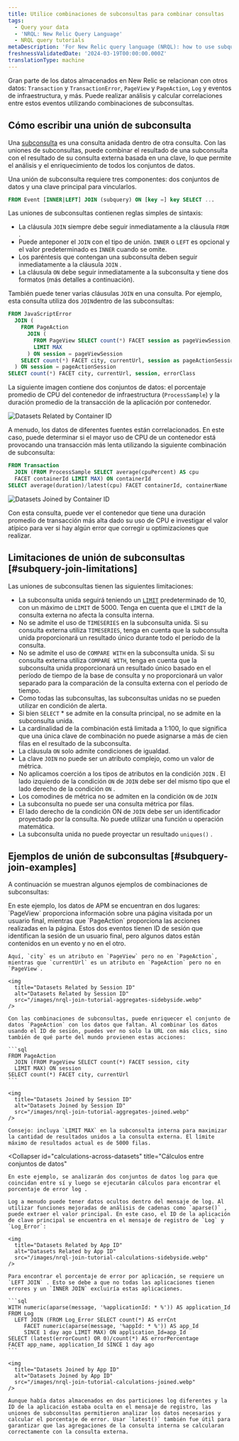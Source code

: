 ```yaml
---
title: Utilice combinaciones de subconsultas para combinar consultas
tags:
  - Query your data
  - 'NRQL: New Relic Query Language'
  - NRQL query tutorials
metaDescription: 'For New Relic query language (NRQL): how to use subquery joins.'
freshnessValidatedDate: '2024-03-19T00:00:00.000Z'
translationType: machine
---
```


Gran parte de los datos almacenados en New Relic se relacionan con otros datos: `Transaction` y `TransactionError`, `PageView` y `PageAction`, `Log` y eventos de infraestructura, y más. Puede realizar análisis y calcular correlaciones entre estos eventos utilizando combinaciones de subconsultas.

## Cómo escribir una unión de subconsulta

Una [subconsulta](/docs/query-your-data/nrql-new-relic-query-language/get-started/subqueries-in-nrql) es una consulta anidada dentro de otra consulta. Con las uniones de subconsultas, puede combinar el resultado de una subconsulta con el resultado de su consulta externa basada en una clave, lo que permite el análisis y el enriquecimiento de todos los conjuntos de datos.

Una unión de subconsulta requiere tres componentes: dos conjuntos de datos y una clave principal para vincularlos.

```sql
FROM Event [INNER|LEFT] JOIN (subquery) ON [key =] key SELECT ...
```

Las uniones de subconsultas contienen reglas simples de sintaxis:

* La cláusula `JOIN` siempre debe seguir inmediatamente a la cláusula `FROM` .
* Puede anteponer el `JOIN` con el tipo de unión. `INNER` o `LEFT` es opcional y el valor predeterminado es `INNER` cuando se omite.
* Los paréntesis que contengan una subconsulta deben seguir inmediatamente a la cláusula `JOIN` .
* La cláusula `ON` debe seguir inmediatamente a la subconsulta y tiene dos formatos (más detalles a continuación).

También puede tener varias cláusulas `JOIN` en una consulta. Por ejemplo, esta consulta utiliza dos `JOIN`dentro de las subconsultas:

```sql
FROM JavaScriptError
  JOIN (
    FROM PageAction
      JOIN (
        FROM PageView SELECT count(*) FACET session as pageViewSession, city
        LIMIT MAX
      ) ON session = pageViewSession
    SELECT count(*) FACET city, currentUrl, session as pageActionSession
  ) ON session = pageActionSession
SELECT count(*) FACET city, currentUrl, session, errorClass
```

La siguiente imagen contiene dos conjuntos de datos: el porcentaje promedio de CPU del contenedor de infraestructura (`ProcessSample`) y la duración promedio de la transacción de la aplicación por contenedor.

<img
  title="Datasets related by container ID"
  alt="Datasets Related by Container ID"
  src="/images/nrql-join-tutorial-rows-sidebyside.webp"
/>

A menudo, los datos de diferentes fuentes están correlacionados. En este caso, puede determinar si el mayor uso de CPU de un contenedor está provocando una transacción más lenta utilizando la siguiente combinación de subconsulta:

```sql
FROM Transaction
  JOIN (FROM ProcessSample SELECT average(cpuPercent) AS cpu
  FACET containerId LIMIT MAX) ON containerId
SELECT average(duration)/latest(cpu) FACET containerId, containerName
```

<img
  title="Datasets Joined by Container ID"
  alt="Datasets Joined by Container ID"
  src="/images/nrql-join-tutorial-rows-joined.webp"
/>

Con esta consulta, puede ver el contenedor que tiene una duración promedio de transacción más alta dado su uso de CPU e investigar el valor atípico para ver si hay algún error que corregir u optimizaciones que realizar.

## Limitaciones de unión de subconsultas [#subquery-join-limitations]

Las uniones de subconsultas tienen las siguientes limitaciones:

* La subconsulta unida seguirá teniendo un [`LIMIT`](#sel-limit) predeterminado de 10, con un máximo de `LIMIT` de 5000. Tenga en cuenta que el `LIMIT` de la consulta externa no afecta la consulta interna.
* No se admite el uso de `TIMESERIES` en la subconsulta unida. Si su consulta externa utiliza `TIMESERIES`, tenga en cuenta que la subconsulta unida proporcionará un resultado único durante todo el período de la consulta.
* No se admite el uso de `COMPARE WITH` en la subconsulta unida. Si su consulta externa utiliza `COMPARE WITH`, tenga en cuenta que la subconsulta unida proporcionará un resultado único basado en el período de tiempo de la base de consulta y no proporcionará un valor separado para la comparación de la consulta externa con el período de tiempo.
* Como todas las subconsultas, las subconsultas unidas no se pueden utilizar en condición de alerta.
* Si bien `SELECT` \* se admite en la consulta principal, no se admite en la subconsulta unida.
* La cardinalidad de la combinación está limitada a 1:100, lo que significa que una única clave de combinación no puede asignarse a más de cien filas en el resultado de la subconsulta.
* La cláusula `ON` solo admite condiciones de igualdad.
* La clave `JOIN` no puede ser un atributo complejo, como un valor de métrica.
* No aplicamos coerción a los tipos de atributos en la condición `JOIN` . El lado izquierdo de la condición `ON` de `JOIN` debe ser del mismo tipo que el lado derecho de la condición `ON` .
* Los comodines de métrica no se admiten en la condición `ON` de `JOIN`
* La subconsulta no puede ser una consulta métrica por filas.
* El lado derecho de la condición ON de `JOIN` debe ser un identificador proyectado por la consulta. No puede utilizar una función u operación matemática.
* La subconsulta unida no puede proyectar un resultado `uniques()` .

## Ejemplos de unión de subconsultas [#subquery-join-examples]

A continuación se muestran algunos ejemplos de combinaciones de subconsultas:

<CollapserGroup>
  <Collapser
    id="add-missing-data"
    title="Agregar datos faltantes"
  >
    En este ejemplo, los datos de APM se encuentran en dos lugares: `PageView` proporciona información sobre una página visitada por un usuario final, mientras que `PageAction` proporciona las acciones realizadas en la página. Estos dos eventos tienen ID de sesión que identifican la sesión de un usuario final, pero algunos datos están contenidos en un evento y no en el otro.

    Aquí, `city` es un atributo en `PageView` pero no en `PageAction`, mientras que `currentUrl` es un atributo en `PageAction` pero no en `PageView`.

    <img
      title="Datasets Related by Session ID"
      alt="Datasets Related by Session ID"
      src="/images/nrql-join-tutorial-aggregates-sidebyside.webp"
    />

    Con las combinaciones de subconsultas, puede enriquecer el conjunto de datos `PageAction` con los datos que faltan. Al combinar los datos usando el ID de sesión, puedes ver no solo la URL con más clics, sino también de qué parte del mundo provienen estas acciones:

    ```sql
    FROM PageAction
      JOIN (FROM PageView SELECT count(*) FACET session, city
      LIMIT MAX) ON session
    SELECT count(*) FACET city, currentUrl
    ```

    <img
      title="Datasets Joined by Session ID"
      alt="Datasets Joined by Session ID"
      src="/images/nrql-join-tutorial-aggregates-joined.webp"
    />

    Consejo: incluya `LIMIT MAX` en la subconsulta interna para maximizar la cantidad de resultados unidos a la consulta externa. El límite máximo de resultados actual es de 5000 filas.
  </Collapser>

  <Collapser
    id="calculations-across-datasets"
    title="Cálculos entre conjuntos de datos"
  >
    En este ejemplo, se analizarán dos conjuntos de datos log para que coincidan entre sí y luego se ejecutarán cálculos para encontrar el porcentaje de error log .

    Log a menudo puede tener datos ocultos dentro del mensaje de log. Al utilizar funciones mejoradas de análisis de cadenas como `aparse()` , puede extraer el valor principal. En este caso, el ID de la aplicación de clave principal se encuentra en el mensaje de registro de `Log` y `Log_Error`:

    <img
      title="Datasets Related by App ID"
      alt="Datasets Related by App ID"
      src="/images/nrql-join-tutorial-calculations-sidebyside.webp"
    />

    Para encontrar el porcentaje de error por aplicación, se requiere un `LEFT JOIN` . Esto se debe a que no todas las aplicaciones tienen errores y un `INNER JOIN` excluiría estas aplicaciones.

    ```sql
    WITH numeric(aparse(message, '%applicationId: * %')) AS application_Id
    FROM Log
      LEFT JOIN (FROM Log_Error SELECT count(*) AS errCnt
         FACET numeric(aparse(message, '%appId: * %')) AS app_Id
         SINCE 1 day ago LIMIT MAX) ON application_Id=app_Id
    SELECT (latest(errorCount) OR 0)/count(*) AS errorPercentage
    FACET app_name, application_Id SINCE 1 day ago
    ```

    <img
      title="Datasets Joined by App ID"
      alt="Datasets Joined by App ID"
      src="/images/nrql-join-tutorial-calculations-joined.webp"
    />

    Aunque había datos almacenados en dos particiones log diferentes y la ID de la aplicación estaba oculta en el mensaje de registro, las uniones de subconsultas permitieron analizar los datos necesarios y calcular el porcentaje de error. Usar `latest()` también fue útil para garantizar que las agregaciones de la consulta interna se calcularan correctamente con la consulta externa.
  </Collapser>
</CollapserGroup>

